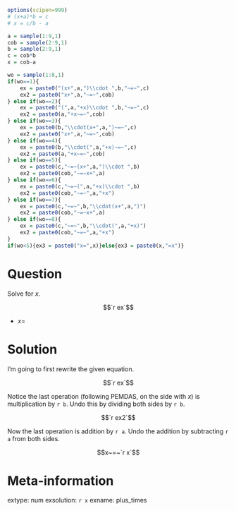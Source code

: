 ```r
options(scipen=999)
# (x+a)*b = c
# x = c/b - a

a = sample(1:9,1)
cob = sample(2:9,1)
b = sample(2:9,1)
c = cob*b
x = cob-a

wo = sample(1:8,1)
if(wo==1){
    ex = paste0("(x+",a,")\\cdot ",b,"~=~",c)
    ex2 = paste0("x+",a,"~=~",cob)
} else if(wo==2){
    ex = paste0("(",a,"+x)\\cdot ",b,"~=~",c)
    ex2 = paste0(a,"+x~=~",cob)
} else if(wo==3){
    ex = paste0(b,"\\cdot(x+",a,")~=~",c)
    ex2 = paste0("x+",a,"~=~",cob)
} else if(wo==4){
    ex = paste0(b,"\\cdot(",a,"+x)~=~",c)
    ex2 = paste0(a,"+x~=~",cob)
} else if(wo==5){
    ex = paste0(c,"~=~(x+",a,")\\cdot ",b)
    ex2 = paste0(cob,"~=~x+",a)
} else if(wo==6){
    ex = paste0(c,"~=~(",a,"+x)\\cdot ",b)
    ex2 = paste0(cob,"~=~",a,"+x")
} else if(wo==7){
    ex = paste0(c,"~=~",b,"\\cdot(x+",a,")")
    ex2 = paste0(cob,"~=~x+",a)
} else if(wo==8){
    ex = paste0(c,"~=~",b,"\\cdot(",a,"+x)")
    ex2 = paste0(cob,"~=~",a,"+x")
}
if(wo<5){ex3 = paste0("x=",x)}else{ex3 = paste0(x,"=x")}
```



Question
========

Solve for $x$.

$$`r ex`$$

* $x=$ 

Solution
========

I'm going to first rewrite the given equation.

$$`r ex`$$

Notice the last operation (following PEMDAS, on the side with $x$) is multiplication by `r b`. Undo this by dividing both sides by `r b`.

$$`r ex2`$$

Now the last operation is addition by `r a`. Undo the addition by subtracting `r a` from both sides.

$$x~=~`r x`$$

Meta-information
============
extype: num
exsolution: `r x`
exname: plus_times